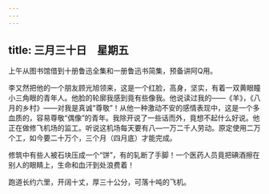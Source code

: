 ```yaml
---
---
---
```

title: 三月三十日　星期五
---




上午从图书馆借到十册鲁迅全集和一册鲁迅书简集，预备讲阿Q用。



李又然把他的一个朋友顾光旭领来，这是一个红脸，高身，坚实，有着一双黄眼瞳小三角眼的青年人。他脸的轮廓我感到竟有些像我。他说读过我的——《羊》，《八月的乡村》——对我是真诚“尊敬”！从他一种激动不安的感情表现中，这是一个多血质的，容易尊敬“偶像”的青年。我除开说了一些话而外，竟想不起什么好说。他正在做修飞机场的监工。听说这机场每天要有八―一万二千人劳动。原定使用二万个工，如今要二十万个，三个月（四月底）才能完成。

修筑中有些人被石块压成一个“饼”，有的轧断了手脚！一个医药人员竟把碘酒擦在别人的眼睛上，生命和血汗到处浪费着！

跑道长约六里，开阔十丈，厚三十公分，可落十吨的飞机。